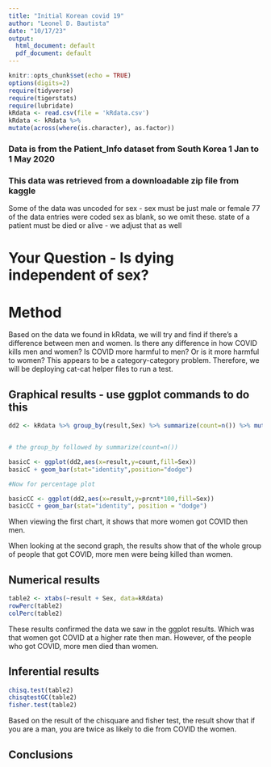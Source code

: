 ```yaml
---
title: "Initial Korean covid 19"
author: "Leonel D. Bautista"
date: "10/17/23"
output:
  html_document: default
  pdf_document: default
---
```


```r
knitr::opts_chunk$set(echo = TRUE)
options(digits=2)
require(tidyverse)
require(tigerstats)
require(lubridate)
kRdata <- read.csv(file = 'kRdata.csv')
kRdata <- kRdata %>%
mutate(across(where(is.character), as.factor))

```
### Data is from the Patient_Info dataset from South Korea 1 Jan to 1 May 2020
### This data was retrieved from a downloadable zip file from kaggle

Some of the data was uncoded for sex - sex must be just male or female
77 of the data entries were coded sex  as blank, so we omit these.
state of a patient must be died or alive - we adjust that as well   
  
# Your Question - Is dying independent of sex?

# Method

Based on the data we found in kRdata, we will try and find if there's a difference between men and women. Is there any difference in how COVID kills men and women? Is COVID more harmful to men? Or is it more harmful to women? This appears to be a category-category problem. Therefore, we will be deploying cat-cat helper files to run a test. 

## Graphical results - use ggplot commands to do this  

```r
dd2 <- kRdata %>% group_by(result,Sex) %>% summarize(count=n()) %>% mutate(prcnt=count/sum(count))


# the group_by followed by summarize(count=n())

basicC <- ggplot(dd2,aes(x=result,y=count,fill=Sex))
basicC + geom_bar(stat="identity",position="dodge")

#Now for percentage plot

basicCC <- ggplot(dd2,aes(x=result,y=prcnt*100,fill=Sex)) 
basicCC + geom_bar(stat="identity", position = "dodge")
```

When viewing the first chart, it shows that more women got COVID then men.

When looking at the second graph, the results show that of the whole group of people that got COVID, more men were being killed than women.     
  
## Numerical results

```r
table2 <- xtabs(~result + Sex, data=kRdata)
rowPerc(table2)
colPerc(table2)
```

These results confirmed the data we saw in the ggplot results. Which was that women got COVID at a higher rate then man. However, of the people who got COVID, more men died than women.   

## Inferential results 

```r
chisq.test(table2)
chisqtestGC(table2)
fisher.test(table2)

```

Based on the result of the chisquare and fisher test, the result show that if you are a man, you are twice as likely to die from COVID the women.   

## Conclusions

